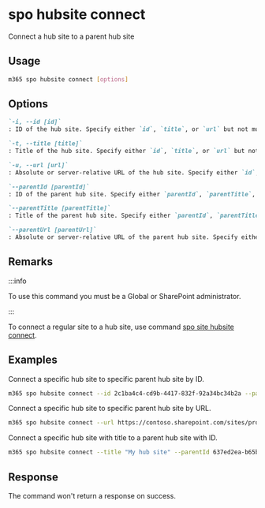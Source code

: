 
# spo hubsite connect

Connect a hub site to a parent hub site

## Usage

```sh
m365 spo hubsite connect [options]
```

## Options

```md defintion-list
`-i, --id [id]`
: ID of the hub site. Specify either `id`, `title`, or `url` but not multiple.

`-t, --title [title]`
: Title of the hub site. Specify either `id`, `title`, or `url` but not multiple.

`-u, --url [url]`
: Absolute or server-relative URL of the hub site. Specify either `id`, `title`, or `url` but not multiple.

`--parentId [parentId]`
: ID of the parent hub site. Specify either `parentId`, `parentTitle`, or `parentUrl` but not multiple.

`--parentTitle [parentTitle]`
: Title of the parent hub site. Specify either `parentId`, `parentTitle`, or `parentUrl` but not multiple.

`--parentUrl [parentUrl]`
: Absolute or server-relative URL of the parent hub site. Specify either `parentId`, `parentTitle`, or `parentUrl` but not multiple.
```

<Global />

## Remarks

:::info

To use this command you must be a Global or SharePoint administrator.

:::

To connect a regular site to a hub site, use command [spo site hubsite connect](../site/site-hubsite-connect.mdx).

## Examples

Connect a specific hub site to specific parent hub site by ID.

```sh
m365 spo hubsite connect --id 2c1ba4c4-cd9b-4417-832f-92a34bc34b2a --parentId 637ed2ea-b65b-4a4b-a3d7-ad86953224a4
```

Connect a specific hub site to specific parent hub site by URL.

```sh
m365 spo hubsite connect --url https://contoso.sharepoint.com/sites/project-x --parentUrl https://contoso.sharepoint.com/sites/projects
```

Connect a specific hub site with title to a parent hub site with ID.

```sh
m365 spo hubsite connect --title "My hub site" --parentId 637ed2ea-b65b-4a4b-a3d7-ad86953224a4
```

## Response

The command won't return a response on success.
